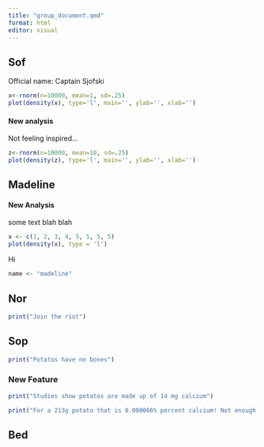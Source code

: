 ```yaml
---
title: "group_document.qmd"
format: html
editor: visual
---
```


## Sof

Official name: Captain Sjofski

```r

x<-rnorm(n=10000, mean=1, sd=.25)
plot(density(x), type='l', main='', ylab='', xlab='')
```

#### New analysis

Not feeling inspired...

```r
z<-rnorm(n=10000, mean=10, sd=.25)
plot(density(z), type='l', main='', ylab='', xlab='')
```

## Madeline

#### New Analysis

some text blah blah

```r

x <- c(1, 2, 3, 4, 5, 5, 5, 5)
plot(density(x), type = 'l')
```

Hi

```r
name <- "madeline"
```

## Nor

```r
print("Join the riot")
```

## Sop

```r
print("Potatos have no bones")
```

### New Feature

```r
print("Studies show potatos are made up of 14 mg calcium")

print("For a 213g potato that is 0.000066% percent calcium! Not enough for bones...")
```

## Bed
